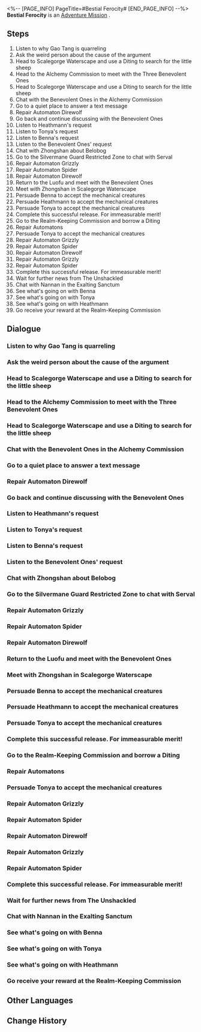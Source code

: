 <%-- [PAGE_INFO]
PageTitle=#Bestial Ferocity#
[END_PAGE_INFO] --%>
{{Stub|Dialogue, characters, and location(s)}}
{{Mission Infobox
|id            = 2021601
|title         = 
|image         = Mission Bestial Ferocity.png
|type          = Adventure
|event_name    = 
|chapter       = 
|requirements  = [[Trailblaze Mission]] ''[[A Dragon Gallant, Its Ocean Distant]]'' completed
|summary       = You have successfully resolved the social issues caused by "The Unshackled," and the Realm-Keeping Commission is grateful for your assistance. However, who exactly is Zhongshan? And why did she help you play a prank on those people?
|characters    = <!--characters that appear in this mission-->
|startLocation = <!--location as it intially appears on the mission screen-->
|world         = <!--i.e. Penacony-->
|area          = <!--i.e. A Child's Dream-->
|prev          = 
|next          = 
|exp           = 300
|credits       = 80000
|stellarJade   = 
|other         = {{Card List|Traveler's Guide*8;Refined Aether*3;Lost Crystal*6;Strale*25|delim=;}}
}}
'''Bestial Ferocity''' is an [[Adventure Mission]]<!--in [world]-->.

==Steps==
# Listen to why Gao Tang is quarreling
# Ask the weird person about the cause of the argument
# Head to Scalegorge Waterscape and use a Diting to search for the little sheep
# Head to the Alchemy Commission to meet with the Three Benevolent Ones
# Head to Scalegorge Waterscape and use a Diting to search for the little sheep
# Chat with the Benevolent Ones in the Alchemy Commission
# Go to a quiet place to answer a text message
# Repair Automaton Direwolf
# Go back and continue discussing with the Benevolent Ones
# Listen to Heathmann's request
# Listen to Tonya's request
# Listen to Benna's request
# Listen to the Benevolent Ones' request
# Chat with Zhongshan about Belobog
# Go to the Silvermane Guard Restricted Zone to chat with Serval
# Repair Automaton Grizzly
# Repair Automaton Spider
# Repair Automaton Direwolf
# Return to the Luofu and meet with the Benevolent Ones
# Meet with Zhongshan in Scalegorge Waterscape
# Persuade Benna to accept the mechanical creatures
# Persuade Heathmann to accept the mechanical creatures
# Persuade Tonya to accept the mechanical creatures
# Complete this successful release. For immeasurable merit!
# Go to the Realm-Keeping Commission and borrow a Diting
# Repair Automatons
# Persuade Tonya to accept the mechanical creatures
# Repair Automaton Grizzly
# Repair Automaton Spider
# Repair Automaton Direwolf
# Repair Automaton Grizzly
# Repair Automaton Spider
# Complete this successful release. For immeasurable merit!
# Wait for further news from The Unshackled
# Chat with Nannan in the Exalting Sanctum
# See what's going on with Benna
# See what's going on with Tonya
# See what's going on with Heathmann
# Go receive your reward at the Realm-Keeping Commission

<!--
==Gameplay Notes==

--><!--
==Trial Character==

-->
==Dialogue==
{{Stub Dialogue}}
===Listen to why Gao Tang is quarreling===
{{Mission Description|type=adventure|location=<!--to be added-->|Gao Tang is a proud and arrogant chef, but it's not like him to argue with people on the streets... As someone famous throughout the cosmos for your curiosity, you decide to go over and listen to what they are arguing about.}}
{{Dialogue Start}}
:{{tx}}
{{Dialogue End}}

===Ask the weird person about the cause of the argument===
{{Mission Description|type=adventure|location=<!--to be added-->|update|The person quarreling with Gao Tang is someone odd. Although it sounds like a misunderstanding, this person named Benna does seem to have her own problems. Looks like it's time to lend a helping hand again.}}
{{Dialogue Start}}
:{{tx}}
{{Dialogue End}}

===Head to Scalegorge Waterscape and use a Diting to search for the little sheep===
{{Mission Description|type=adventure|location=<!--to be added-->|update|With the cute little Diting, you embark on your sheep-hunting adventure.}}
{{Dialogue Start}}
:{{tx}}
{{Dialogue End}}

===Head to the Alchemy Commission to meet with the Three Benevolent Ones===
{{Mission Description|type=adventure|location=<!--to be added-->|update|Oh no, this is blackmail all over again... But it's probably not the first time you've encountered this kind of thing. Follow her to see what exactly she has up her sleeve.}}
{{Dialogue Start}}
:{{tx}}
{{Dialogue End}}

===Head to Scalegorge Waterscape and use a Diting to search for the little sheep===
{{Mission Description|type=adventure|location=<!--to be added-->|update|With the cute little Diting, you embark on your sheep-hunting adventure.}}
{{Dialogue Start}}
:{{tx}}
{{Dialogue End}}

===Chat with the Benevolent Ones in the Alchemy Commission===
{{Mission Description|type=adventure|location=<!--to be added-->|update|Zhongshan introduced you to the Benevolent Ones, but it caused a dispute among them... This really has nothing to do with you, so you should probably slip away as soon as possible.}}
{{Dialogue Start}}
:{{tx}}
{{Dialogue End}}

===Go to a quiet place to answer a text message===
{{Mission Description|type=adventure|location=<!--to be added-->|update|Who could be in a hurry to contact you at a time like this...}}
{{Dialogue Start}}
:{{tx}}
{{Dialogue End}}

===Repair Automaton Direwolf===
{{Mission Description|type=adventure|location=<!--to be added-->|update|Follow Zhongshan's direction to repair these automatons. But seriously, can you really sell these "mechanical creatures" to the Benevolent Ones?}}
{{Dialogue Start}}
:{{tx}}
{{Dialogue End}}

===Go back and continue discussing with the Benevolent Ones===
{{Mission Description|type=adventure|location=<!--to be added-->|update|You can't slip away now. As a Nameless, you hold high repute and must handle things properly when receiving a task from the Realm-Keeping Commission. Having said that, you don't know why you are regarded as an expert of undercover operations... It's all because of those Disciples of Sanctus Medicus!}}
{{Dialogue Start}}
:{{tx}}
{{Dialogue End}}

===Listen to Heathmann's request===
{{Mission Description|type=adventure|location=<!--to be added-->|update|Listen to the requests of the Benevolent Ones one by one. Who knew they could manage to create a food chain just from releasing living creatures? What a group of geniuses.}}
{{Dialogue Start}}
:{{tx}}
{{Dialogue End}}

===Listen to Tonya's request===
{{Mission Description|type=adventure|location=<!--to be added-->|update|Listen to the requests of the Benevolent Ones one by one. Who knew they could manage to create a food chain just from releasing living creatures? What a group of geniuses.}}
{{Dialogue Start}}
:{{tx}}
{{Dialogue End}}

===Listen to Benna's request===
{{Mission Description|type=adventure|location=<!--to be added-->|update|Listen to the requests of the Benevolent Ones one by one. Who knew they could manage to create a food chain just from releasing living creatures? What a group of geniuses.}}
{{Dialogue Start}}
:{{tx}}
{{Dialogue End}}

===Listen to the Benevolent Ones' request===
{{Mission Description|type=adventure|location=<!--to be added-->|update|Listen to the requests of the Benevolent Ones one by one. Who knew they could manage to create a food chain just from releasing living creatures? What a group of geniuses.}}
{{Dialogue Start}}
:{{tx}}
{{Dialogue End}}

===Chat with Zhongshan about Belobog===
{{Mission Description|type=adventure|location=<!--to be added-->|update|You haven't seen Serval in a long time, but you never thought you would meet again for such a ridiculous reason. This may be a blessing in disguise, or it may just be the absurdity of fate.}}
{{Dialogue Start}}
:{{tx}}
{{Dialogue End}}

===Go to the Silvermane Guard Restricted Zone to chat with Serval===
{{Mission Description|type=adventure|location=<!--to be added-->|update|Meet with Serval in the Silvermane Guard Restricted Zone. She seems to be able to provide what you and Zhongshan need right now &mdash; mechanical lifeforms.}}
{{Dialogue Start}}
:{{tx}}
{{Dialogue End}}

===Repair Automaton Grizzly===
{{Mission Description|type=adventure|location=<!--to be added-->|update|Follow Zhongshan's direction to repair these automatons. But seriously, can you really sell these "mechanical creatures" to the Benevolent Ones?}}
{{Dialogue Start}}
:{{tx}}
{{Dialogue End}}

===Repair Automaton Spider===
{{Mission Description|type=adventure|location=<!--to be added-->|update|Follow Zhongshan's direction to repair these automatons. But seriously, can you really sell these "mechanical creatures" to the Benevolent Ones?}}
{{Dialogue Start}}
:{{tx}}
{{Dialogue End}}

===Repair Automaton Direwolf===
{{Mission Description|type=adventure|location=<!--to be added-->|update|Follow Zhongshan's direction to repair these automatons. But seriously, can you really sell these "mechanical creatures" to the Benevolent Ones?}}
{{Dialogue Start}}
:{{tx}}
{{Dialogue End}}

===Return to the Luofu and meet with the Benevolent Ones===
{{Mission Description|type=adventure|location=<!--to be added-->|update|The automatons have been repaired. You should head back to the Luofu and find those Benevolent Ones. Hopefully they won't take things too seriously...}}
{{Dialogue Start}}
:{{tx}}
{{Dialogue End}}

===Meet with Zhongshan in Scalegorge Waterscape===
{{Mission Description|type=adventure|location=<!--to be added-->|update|You should return to Scalegorge Waterscape and meet with Zhongshan. Hopefully you can successfully convince those Three Benevolent Ones...}}
{{Dialogue Start}}
:{{tx}}
{{Dialogue End}}

===Persuade Benna to accept the mechanical creatures===
{{Mission Description|type=adventure|location=<!--to be added-->|update|Whether it's right or wrong, as long as the Benevolent Ones can be convinced to accept releasing the automatons, it's a win!}}
{{Dialogue Start}}
:{{tx}}
{{Dialogue End}}

===Persuade Heathmann to accept the mechanical creatures===
{{Mission Description|type=adventure|location=<!--to be added-->|update|Whether it's right or wrong, as long as the Benevolent Ones can be convinced to accept releasing the automatons, it's a win!}}
{{Dialogue Start}}
:{{tx}}
{{Dialogue End}}

===Persuade Tonya to accept the mechanical creatures===
{{Mission Description|type=adventure|location=<!--to be added-->|update|Whether it's right or wrong, as long as the Benevolent Ones can be convinced to accept releasing the automatons, it's a win!}}
{{Dialogue Start}}
:{{tx}}
{{Dialogue End}}

===Complete this successful release. For immeasurable merit!===
{{Mission Description|type=adventure|location=<!--to be added-->|update|Go to the coast to complete the release ceremony. Actually, how did things get to this point... Never mind. It doesn't matter. Be grateful and do good deeds, obtain immeasurable merit, mercy of Sanctus Medicus.}}
{{Dialogue Start}}
:{{tx}}
{{Dialogue End}}

===Go to the Realm-Keeping Commission and borrow a Diting===
{{Mission Description|type=adventure|location=<!--to be added-->|update|It may be a bit difficult to find the lost Fa-something-sheep on your own. Go to the Realm-Keeping Commission to borrow a Diting, which was specially designed for this purpose.}}
{{Dialogue Start}}
:{{tx}}
{{Dialogue End}}

===Repair Automatons===
{{Mission Description|type=adventure|location=<!--to be added-->|update|Follow Zhongshan's direction to repair these automatons. But seriously, can you really sell these "mechanical creatures" to the Benevolent Ones?}}
{{Dialogue Start}}
:{{tx}}
{{Dialogue End}}

===Persuade Tonya to accept the mechanical creatures===
{{Mission Description|type=adventure|location=<!--to be added-->|update|Whether it's right or wrong, as long as the Benevolent Ones can be convinced to accept releasing the automatons, it's a win!}}
{{Dialogue Start}}
:{{tx}}
{{Dialogue End}}

===Repair Automaton Grizzly===
{{Mission Description|type=adventure|location=<!--to be added-->|update|Follow Zhongshan's direction to repair these automatons. But seriously, can you really sell these "mechanical creatures" to the Benevolent Ones?}}
{{Dialogue Start}}
:{{tx}}
{{Dialogue End}}

===Repair Automaton Spider===
{{Mission Description|type=adventure|location=<!--to be added-->|update|Follow Zhongshan's direction to repair these automatons. But seriously, can you really sell these "mechanical creatures" to the Benevolent Ones?}}
{{Dialogue Start}}
:{{tx}}
{{Dialogue End}}

===Repair Automaton Direwolf===
{{Mission Description|type=adventure|location=<!--to be added-->|update|Follow Zhongshan's direction to repair these automatons. But seriously, can you really sell these "mechanical creatures" to the Benevolent Ones?}}
{{Dialogue Start}}
:{{tx}}
{{Dialogue End}}

===Repair Automaton Grizzly===
{{Mission Description|type=adventure|location=<!--to be added-->|update|Follow Zhongshan's direction to repair these automatons. But seriously, can you really sell these "mechanical creatures" to the Benevolent Ones?}}
{{Dialogue Start}}
:{{tx}}
{{Dialogue End}}

===Repair Automaton Spider===
{{Mission Description|type=adventure|location=<!--to be added-->|update|Follow Zhongshan's direction to repair these automatons. But seriously, can you really sell these "mechanical creatures" to the Benevolent Ones?}}
{{Dialogue Start}}
:{{tx}}
{{Dialogue End}}

===Complete this successful release. For immeasurable merit!===
{{Mission Description|type=adventure|location=<!--to be added-->|update|Go to the coast to complete the release ceremony. Actually, how did things get to this point... Never mind. It doesn't matter. Be grateful and do good deeds, obtain immeasurable merit, mercy of Sanctus Medicus.}}
{{Dialogue Start}}
:{{tx}}
{{Dialogue End}}

===Wait for further news from The Unshackled===
{{Mission Description|type=adventure|location=<!--to be added-->|update|It's been a while since the release ceremony ended. Wait and see how things unfold.}}
{{Dialogue Start}}
:{{tx}}
{{Dialogue End}}

===Chat with Nannan in the Exalting Sanctum===
{{Mission Description|type=adventure|location=<!--to be added-->|update|Things are getting more and more out of hand. Go find those Benevolent Ones to check out the situation.}}
{{Dialogue Start}}
:{{tx}}
{{Dialogue End}}

===See what's going on with Benna===
{{Mission Description|type=adventure|location=<!--to be added-->|update|Looks like the Benevolent Ones are all in serious trouble. That's gonna be a lot of fun... Oops, I meant... it's going to be bad. Go see what's going on.}}
{{Dialogue Start}}
:{{tx}}
{{Dialogue End}}

===See what's going on with Tonya===
{{Mission Description|type=adventure|location=<!--to be added-->|update|Looks like the Benevolent Ones are all in serious trouble. That's gonna be a lot of fun... Oops, I meant... it's going to be bad. Go see what's going on.}}
{{Dialogue Start}}
:{{tx}}
{{Dialogue End}}

===See what's going on with Heathmann===
{{Mission Description|type=adventure|location=<!--to be added-->|update|Looks like the Benevolent Ones are all in serious trouble. That's gonna be a lot of fun... Oops, I meant... it's going to be bad. Go see what's going on.}}
{{Dialogue Start}}
:{{tx}}
{{Dialogue End}}

===Go receive your reward at the Realm-Keeping Commission===
{{Mission Description|type=adventure|location=<!--to be added-->|update|Though you have many doubts, everything turned out fine in the end. What is there to be dissatisfied with if you can get a reward from the Realm-Keeping Commission? Don't overthink things. Go to the Realm-Keeping Commission and get your money!}}
{{Dialogue Start}}
:{{tx}}
{{Dialogue End}}

==Other Languages==
{{Other Languages
|en   = Bestial Ferocity
|zhs  = 动物凶猛
|zht  = 動物兇猛
|ja   = 動物は獰猛
|ko   = 동물은 사나워
|es   = Ferocidad animal
|fr   = Férocité bestiale
|ru   = Звериная жестокость
|th   = สัตว์ที่แสนดุร้าย
|vi   = Sự Hung Dữ Của Thú Vật
|de   = Bestialische Grausamkeit
|id   = Binatang Buas
|pt   = Ferocidade Bestial
}}

==Change History==
{{Change History|1.2}}
